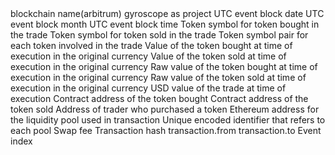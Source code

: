 <ParamField path="blockchain">
blockchain name(arbitrum)
</ParamField>
<ParamField path="project">
gyroscope as project
</ParamField>
<ParamField path="block_date">
UTC event block date
</ParamField>
<ParamField path="block_month">
UTC event block month
</ParamField>
<ParamField path="block_time">
UTC event block time
</ParamField>
<ParamField path="token_bought_symbol">
Token symbol for token bought in the trade
</ParamField>
<ParamField path="token_sold_symbol">
Token symbol for token sold in the trade
</ParamField>
<ParamField path="token_pair">
Token symbol pair for each token involved in the trade
</ParamField>
<ParamField path="token_bought_amount">
Value of the token bought at time of execution in the original currency
</ParamField>
<ParamField path="token_sold_amount">
Value of the token sold at time of execution in the original currency
</ParamField>
<ParamField path="token_bought_amount_raw">
Raw value of the token bought at time of execution in the original currency
</ParamField>
<ParamField path="token_sold_amount_raw">
Raw value of the token sold at time of execution in the original currency
</ParamField>
<ParamField path="amount_usd">
USD value of the trade at time of execution
</ParamField>
<ParamField path="token_bought_address">
Contract address of the token bought
</ParamField>
<ParamField path="token_sold_address">
Contract address of the token sold
</ParamField>
<ParamField path="taker">
Address of trader who purchased a token
</ParamField>
<ParamField path="project_contract_address">
Ethereum address for the liquidity pool used in transaction
</ParamField>
<ParamField path="pool_id">
Unique encoded identifier that refers to each pool
</ParamField>
<ParamField path="swap_fee">
Swap fee
</ParamField>
<ParamField path="tx_hash">
Transaction hash
</ParamField>
<ParamField path="tx_from">
transaction.from
</ParamField>
<ParamField path="tx_to">
transaction.to
</ParamField>
<ParamField path="evt_index">
Event index
</ParamField>
